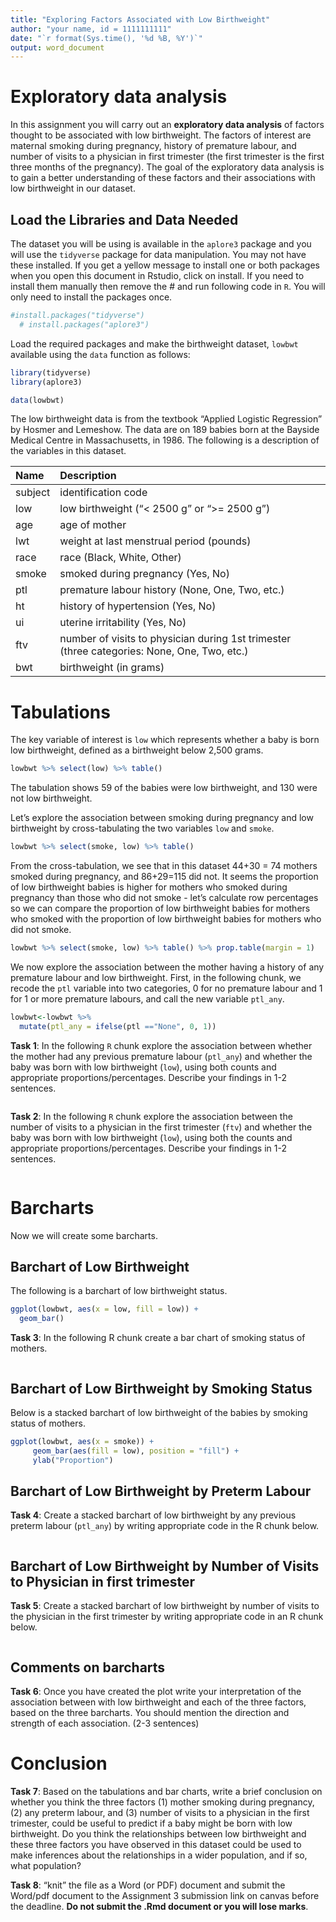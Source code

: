 ```yaml
---
title: "Exploring Factors Associated with Low Birthweight"
author: "your name, id = 1111111111"
date: "`r format(Sys.time(), '%d %B, %Y')`"
output: word_document
---
```



# Exploratory data analysis

In this assignment you will carry out an **exploratory data analysis** of factors thought to be associated with low birthweight.  The factors of interest are maternal smoking during pregnancy, history of premature labour, and number of visits to a physician in first trimester (the first trimester is the first three months of the pregnancy). The goal of the exploratory data analysis is to gain a better understanding of these factors and their associations with low birthweight in our dataset.  

## Load the Libraries and Data Needed

The dataset you will be using is available in the `aplore3` package and you will use the `tidyverse` package for data manipulation. You may not have these installed.  If you get a yellow message to install one or both packages when you open this document in Rstudio, click on install. If you need to install them manually then remove the # and run following code in $\texttt{R}$. You will only need to install the packages once.

```r
#install.packages("tidyverse") 
  # install.packages("aplore3")      
```

Load the required packages and make the birthweight dataset, `lowbwt` available using the `data` function as follows:   

```r
library(tidyverse)
library(aplore3)

data(lowbwt)
```

The low birthweight data is from the textbook "Applied Logistic Regression" by Hosmer and Lemeshow.  The data are on 189 babies born at the Bayside Medical Centre in Massachusetts, in 1986. The following is a description of the variables in this dataset.

|Name|	Description|
|:------|:------------------------------------------------------------------------|
|subject| identification code|
|low |low birthweight ("< 2500 g" or ">= 2500 g")|
|age |age of mother|
|lwt|weight at last menstrual period (pounds)|
|race |race (Black, White, Other)|
|smoke |smoked during pregnancy (Yes, No)|
|ptl |premature labour history (None, One, Two, etc.)|
|ht |history of hypertension (Yes, No)|
|ui |uterine irritability  (Yes, No)|
|ftv |number of visits to physician during 1st trimester (three categories: None, One, Two, etc.)|
|bwt |birthweight (in grams)|

# Tabulations

The key variable of interest is `low` which represents whether a baby is born low birthweight, defined as a birthweight below 2,500 grams.

```r
lowbwt %>% select(low) %>% table()
```

The tabulation shows 59 of the babies were low birthweight, and 130 were not low birthweight. 

Let's explore the association between smoking during pregnancy and low birthweight by cross-tabulating the two variables `low` and `smoke`.

```r
lowbwt %>% select(smoke, low) %>% table()
```
From the cross-tabulation, we see that in this dataset 44+30 = 74 mothers smoked during pregnancy, and 86+29=115 did not. It seems the proportion of low birthweight babies is higher for mothers who smoked during pregnancy than those who did not smoke - let's calculate row percentages so we can compare the proportion of low birthweight babies for mothers who smoked with the proportion of low birthweight babies for mothers who did not smoke.

```r
lowbwt %>% select(smoke, low) %>% table() %>% prop.table(margin = 1)
```

We now explore the association between the mother having a history of any premature labour and low birthweight. First, in the following chunk, we recode the `ptl` variable into two categories, 0 for no premature labour and 1 for 1 or more premature labours, and call the new variable `ptl_any`.

```r
lowbwt<-lowbwt %>% 
  mutate(ptl_any = ifelse(ptl =="None", 0, 1))
```

**Task 1**: In the following $\texttt{R}$ chunk explore the association between whether the mother had any previous premature labour (`ptl_any`) and whether the baby was born with low birthweight (`low`), using both counts and appropriate proportions/percentages. Describe your findings in 1-2 sentences.


```r



```

**Task 2**: In the following $\texttt{R}$ chunk explore the association between the number of visits to a physician in the first trimester (`ftv`) and whether the baby was born with low birthweight (`low`), using both the counts and appropriate proportions/percentages. Describe your findings in 1-2 sentences.

```r



```


# Barcharts

Now we will create some barcharts.

## Barchart of Low Birthweight

The following is a barchart of low birthweight status.

```r
ggplot(lowbwt, aes(x = low, fill = low)) +
  geom_bar()
```

**Task 3**: In the following R chunk create a bar chart of smoking status of mothers.

```r


```


## Barchart of Low Birthweight by Smoking Status

Below is a stacked barchart of low birthweight of the babies by smoking status of mothers.

```r
ggplot(lowbwt, aes(x = smoke)) +
     geom_bar(aes(fill = low), position = "fill") +
     ylab("Proportion")
```

## Barchart of Low Birthweight by Preterm Labour

**Task 4**: Create a stacked barchart of low birthweight by any previous preterm labour (`ptl_any`) by writing appropriate code in the R chunk below.

```r


```

## Barchart of Low Birthweight by Number of Visits to Physician in first trimester

**Task 5**: Create a stacked barchart of low birthweight by number of visits to the physician in the first trimester by writing appropriate code in an R chunk below.

```r


```

## Comments on barcharts

**Task 6**: Once you have created the plot write your interpretation of the association between with low birthweight and each of the three factors, based on the three barcharts.  You should mention the direction and strength of each association. (2-3 sentences)



# Conclusion

**Task 7**: Based on the tabulations and bar charts, write a brief conclusion on whether you think the three factors (1) mother smoking during pregnancy, (2) any preterm labour, and (3) number of visits to a physician in the first trimester, could be useful to predict if a baby might be born with low birthweight.  Do you think the relationships between low birthweight and these three factors you have observed in this dataset could be used to make inferences about the relationships in a wider population, and if so, what population?

**Task 8**: "knit" the file as a Word (or PDF) document and submit the Word/pdf document to the Assignment 3 submission link on canvas before the deadline.  **Do not submit the .Rmd document or you will lose marks**.


